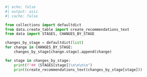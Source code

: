 ```python
#| echo: false
#| output: asis
#| cache: false

from collections import defaultdict
from data.create_table import create_recommendations_text
from data import STAGES, CHANGES_BY_STAGE

changes_by_stage = defaultdict(list)
for change in CHANGES_BY_STAGE:
    changes_by_stage[change.stage].append(change)

for stage in changes_by_stage:
    print(f"## {STAGES[stage]}\n\n\n\n")
    print(create_recommendations_text(changes_by_stage[stage]))
```